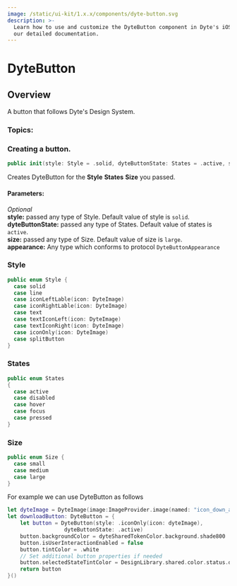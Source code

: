 ```yaml
---
image: /static/ui-kit/1.x.x/components/dyte-button.svg
description: >-
  Learn how to use and customize the DyteButton component in Dyte's iOS UiKit with
  our detailed documentation.
---
```


# DyteButton
## Overview
A button that follows Dyte's Design System.

### Topics:

### Creating a button.

```swift
public init(style: Style = .solid, dyteButtonState: States = .active, size: Size = .large, appearance: DyteButtonAppearance = DyteButtonAppearanceModel()) 
```
Creates DyteButton for the **Style** **States** **Size** you passed.

#### Parameters:
*Optional*  
**style:** passed any type of Style. Default value of style is `solid`.   
**dyteButtonState:** passed any type of States. Default value of states is `active`.   
**size:**  passed any type of Size. Default value of size is `large`.  
**appearance:** Any type which conforms to protocol `DyteButtonAppearance`

### Style
```swift
public enum Style {
  case solid
  case line
  case iconLeftLable(icon: DyteImage)
  case iconRightLable(icon: DyteImage)
  case text
  case textIconLeft(icon: DyteImage)
  case textIconRight(icon: DyteImage)
  case iconOnly(icon: DyteImage)
  case splitButton
}
```

### States
```swift
public enum States
{
  case active
  case disabled
  case hover
  case focus
  case pressed
}
```

### Size
```swift
public enum Size {
  case small
  case medium
  case large 
}
```
For example we can use DyteButton as follows
```swift
let dyteImage = DyteImage(image:ImageProvider.image(named: "icon_down_arrow"))
let downloadButton: DyteButton = {
    let button = DyteButton(style: .iconOnly(icon: dyteImage),
                  dyteButtonState: .active)
    button.backgroundColor = dyteSharedTokenColor.background.shade800
    button.isUserInteractionEnabled = false
    button.tintColor = .white
    // Set additional button properties if needed
    button.selectedStateTintColor = DesignLibrary.shared.color.status.danger
    return button
}()
```

<head>
  <title>iOS DyteButton</title>
</head>

